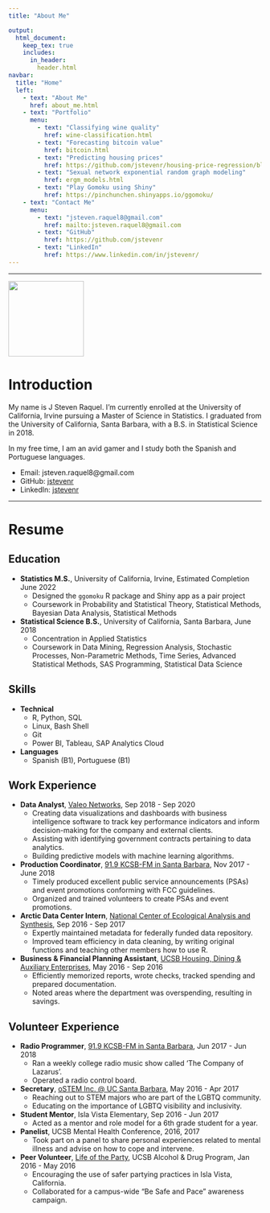 ```yaml
---
title: "About Me"

output:
  html_document:
    keep_tex: true
    includes:
      in_header: 
        header.html
navbar:
  title: "Home"
  left:
    - text: "About Me"
      href: about_me.html
    - text: "Portfolio"
      menu:
        - text: "Classifying wine quality"
          href: wine-classification.html
        - text: "Forecasting bitcoin value"
          href: bitcoin.html
        - text: "Predicting housing prices"
          href: https://github.com/jstevenr/housing-price-regression/blob/master/housing-prices.ipynb
        - text: "Sexual network exponential random graph modeling"
          href: ergm_models.html
        - text: "Play Gomoku using Shiny"
          href: https://pinchunchen.shinyapps.io/ggomoku/
    - text: "Contact Me"
      menu:
        - text: "jsteven.raquel8@gmail.com"
          href: mailto:jsteven.raquel8@gmail.com
        - text: "GitHub"
          href: https://github.com/jstevenr
        - text: "LinkedIn"
          href: https://www.linkedin.com/in/jstevenr/
---
```


----

<left><img src="images/linkedin2_small.png" width="150px" height="150px"></left>

# Introduction

My name is J Steven Raquel. I'm currently enrolled at the University of California, Irvine pursuing a Master of Science in Statistics. I graduated from the University of California, Santa Barbara, with a B.S. in Statistical Science in 2018.

In my free time, I am an avid gamer and I study both the Spanish and Portuguese languages.

* Email: jsteven.raquel8@gmail.com
* GitHub: [jstevenr](https://github.com/jstevenr)
* LinkedIn: [jstevenr](https://www.linkedin.com/in/jstevenr/)

----

# Resume

## Education

* **Statistics M.S.**, University of California, Irvine, Estimated Completion June 2022
    + Designed the `ggomoku` R package and Shiny app as a pair project
    + Coursework in Probability and Statistical Theory, Statistical Methods, Bayesian Data Analysis, Statistical Methods
* **Statistical Science B.S.**, University of California, Santa Barbara, June 2018
    + Concentration in Applied Statistics
    + Coursework in Data Mining, Regression Analysis, Stochastic Processes, Non-Parametric Methods, Time Series, Advanced Statistical Methods, SAS Programming, Statistical Data Science
    
## Skills

* **Technical**
    + R, Python, SQL
    + Linux, Bash Shell
    + Git
    + Power BI, Tableau, SAP Analytics Cloud
* **Languages**
    + Spanish (B1), Portuguese (B1)

## Work Experience

* **Data Analyst**, [Valeo Networks](https://valeonetworks.com), Sep 2018 - Sep 2020
    + Creating data visualizations and dashboards with business intelligence software to track key performance indicators and inform decision-making for the company and external clients.
    + Assisting with identifying government contracts pertaining to data analytics.
    + Building predictive models with machine learning algorithms. 
* **Production Coordinator**, [91.9 KCSB-FM in Santa Barbara](https://kcsb.org), Nov 2017 - June 2018
    + Timely produced excellent public service announcements (PSAs) and event promotions conforming with FCC guidelines.
    + Organized and trained volunteers to create PSAs and event promotions.
* **Arctic Data Center Intern**, [National Center of Ecological Analysis and Synthesis](https://www.nceas.ucsb.edu/), Sep 2016 - Sep 2017
    + Expertly maintained metadata for federally funded data repository.
    + Improved team efficiency in data cleaning, by writing original functions and teaching other members how to use R. 
* **Business & Financial Planning Assistant**, [UCSB Housing, Dining & Auxiliary Enterprises](https://www.housing.ucsb.edu/home), May 2016 - Sep 2016
    + Efficiently memorized reports, wrote checks, tracked spending and prepared documentation.
    + Noted areas where the department was overspending, resulting in savings.

## Volunteer Experience
* **Radio Programmer**, [91.9 KCSB-FM in Santa Barbara](https://kcsb.org/), Jun 2017 - Jun 2018
    + Ran a weekly college radio music show called 'The Company of Lazarus'.
    + Operated a radio control board.
* **Secretary**, [oSTEM Inc. @ UC Santa Barbara](https://orgsync.com/66953/chapter), May 2016 - Apr 2017
    + Reaching out to STEM majors who are part of the LGBTQ community.
    + Educating on the importance of LGBTQ visibility and inclusivity.
* **Student Mentor**, Isla Vista Elementary, Sep 2016 - Jun 2017
    + Acted as a mentor and role model for a 6th grade student for a year.
* **Panelist**, UCSB Mental Health Conference, 2016, 2017
    + Took part on a panel to share personal experiences related to mental illness and advise on how to cope and intervene.
* **Peer Volunteer**, [Life of the Party](https://lifeoftheparty.sa.ucsb.edu/), UCSB Alcohol & Drug Program, Jan 2016 - May 2016
    + Encouraging the use of safer partying practices in Isla Vista, California.
    + Collaborated for a campus-wide “Be Safe and Pace” awareness campaign.
